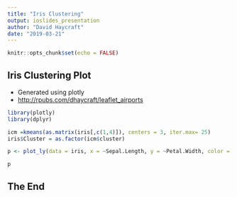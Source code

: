 ```yaml
---
title: "Iris Clustering"
output: ioslides_presentation
author: "David Haycraft"
date: "2019-03-21"
---
```


```r
knitr::opts_chunk$set(echo = FALSE)
```

## Iris Clustering Plot

- Generated using plotly
- <http://rpubs.com/dhaycraft/leaflet_airports>

```r

library(plotly)
library(dplyr)

icm =kmeans(as.matrix(iris[,c(1,4)]), centers = 3, iter.max= 25)
iris$Cluster = as.factor(icm$cluster)

p <- plot_ly(data = iris, x = ~Sepal.Length, y = ~Petal.Width, color = ~Cluster, symbol= ~Species)


```


```r
p

```


## The End


